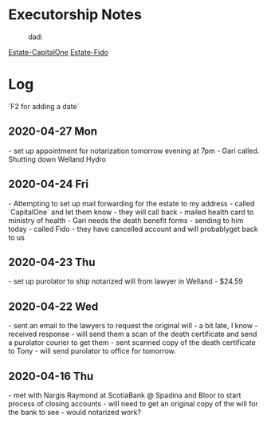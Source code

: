 
= Executorship Notes =

:dad:

[[Estate-CapitalOne]]
[[Estate-Fido]]

= Log =

`F2 for adding a date`

== 2020-04-27 Mon ==

- set up appointment for notarization tomorrow evening at 7pm
- Gari called. Shutting down Welland Hydro

== 2020-04-24 Fri ==

- Attempting to set up mail forwarding for the estate to my address
- called `CapitalOne` and let them know - they will call back
- mailed health card to ministry of health
- Gari needs the death benefit forms - sending to him today
- called Fido - they have cancelled account and will probablyget back to us

== 2020-04-23 Thu ==

- set up purolator to ship notarized will from lawyer in Welland - $24.59
 
== 2020-04-22 Wed ==

- sent an email to the lawyers to request the original will - a bit late, I know
- received response - will send them a scan of the death certificate and send a purolator courier to get them
- sent scanned copy of the death certificate to Tony
- will send purolator to office for tomorrow.

== 2020-04-16 Thu ==

- met with Nargis Raymond at ScotiaBank @ Spadina and Bloor to start process of closing accounts
- will need to get an original copy of the will for the bank to see - would notarized work?



